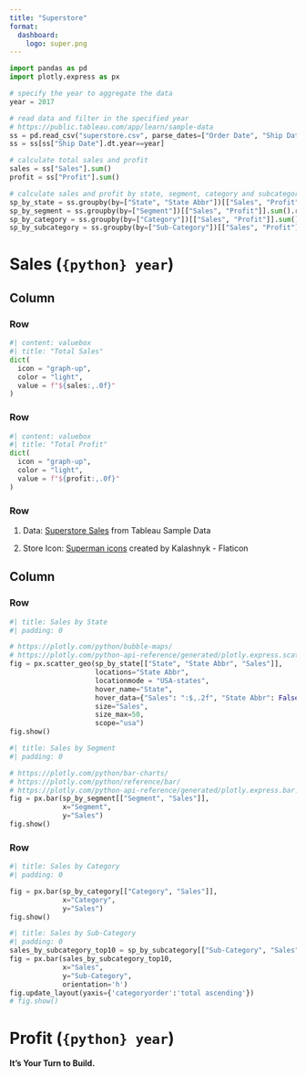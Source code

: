 ```yaml
---
title: "Superstore"
format:
  dashboard:
    logo: super.png
---
```


```python
import pandas as pd
import plotly.express as px

# specify the year to aggregate the data
year = 2017

# read data and filter in the specified year
# https://public.tableau.com/app/learn/sample-data
ss = pd.read_csv("superstore.csv", parse_dates=["Order Date", "Ship Date"])
ss = ss[ss["Ship Date"].dt.year==year]

# calculate total sales and profit
sales = ss["Sales"].sum()
profit = ss["Profit"].sum()

# calculate sales and profit by state, segment, category and subcategory
sp_by_state = ss.groupby(by=["State", "State Abbr"])[["Sales", "Profit"]].sum().reset_index()
sp_by_segment = ss.groupby(by=["Segment"])[["Sales", "Profit"]].sum().reset_index()
sp_by_category = ss.groupby(by=["Category"])[["Sales", "Profit"]].sum().reset_index()
sp_by_subcategory = ss.groupby(by=["Sub-Category"])[["Sales", "Profit"]].sum().reset_index()
```

# Sales (`{python} year`) {orientation="columns"}

## Column {width=25%}

### Row {height=30%}

```python
#| content: valuebox
#| title: "Total Sales"
dict(
  icon = "graph-up",
  color = "light",
  value = f"${sales:,.0f}"
)
```
### Row {height=30%}

```python
#| content: valuebox
#| title: "Total Profit"
dict(
  icon = "graph-up",
  color = "light",
  value = f"${profit:,.0f}"
)
```

### Row {height=40%}

::: {.card title="Source"}
1. Data: [Superstore Sales](https://public.tableau.com/app/learn/sample-data) from Tableau Sample Data

2. Store Icon: [Superman icons](https://www.flaticon.com/free-icons/superman) created by Kalashnyk - Flaticon
:::

## Column {width=75%}

### Row {height=50%}

```python
#| title: Sales by State
#| padding: 0

# https://plotly.com/python/bubble-maps/
# https://plotly.com/python-api-reference/generated/plotly.express.scatter_geo
fig = px.scatter_geo(sp_by_state[["State", "State Abbr", "Sales"]], 
                     locations="State Abbr", 
                     locationmode = "USA-states",
                     hover_name="State",
                     hover_data={"Sales": ":$,.2f", "State Abbr": False},
                     size="Sales",
                     size_max=50,
                     scope="usa")
fig.show()
```

```python
#| title: Sales by Segment
#| padding: 0

# https://plotly.com/python/bar-charts/
# https://plotly.com/python/reference/bar/
# https://plotly.com/python-api-reference/generated/plotly.express.bar.html
fig = px.bar(sp_by_segment[["Segment", "Sales"]],
             x="Segment",
             y="Sales")
fig.show()
```

### Row {height=50%}

```python
#| title: Sales by Category
#| padding: 0

fig = px.bar(sp_by_category[["Category", "Sales"]],
             x="Category",
             y="Sales")
fig.show()
```

```python
#| title: Sales by Sub-Category
#| padding: 0
sales_by_subcategory_top10 = sp_by_subcategory[["Sub-Category", "Sales"]].sort_values(by=['Sales'], ascending=False).head(10)
fig = px.bar(sales_by_subcategory_top10,
             x="Sales",
             y="Sub-Category",
             orientation='h')
fig.update_layout(yaxis={'categoryorder':'total ascending'})
# fig.show()
```

# Profit (`{python} year`)

**It's Your Turn to Build.**

